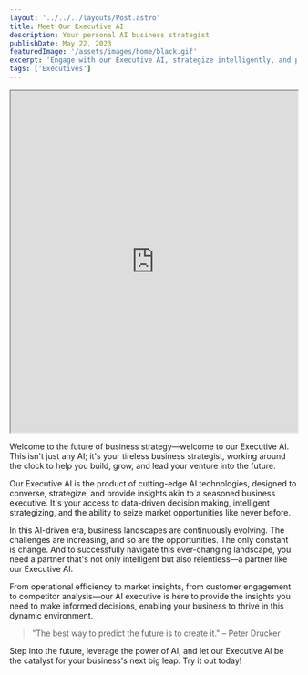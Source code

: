 ---
layout: '../../../layouts/Post.astro'
title: Meet Our Executive AI
description: Your personal AI business strategist
publishDate: May 22, 2023
featuredImage: '/assets/images/home/black.gif'
excerpt: 'Engage with our Executive AI, strategize intelligently, and propel your business into the future.'
tags: ['Executives']
---


<iframe src="https://basilisk.sapiens-ia.com/" title="Sapiens IA Laboratories website" width="100%" height="600px"></iframe>

Welcome to the future of business strategy—welcome to our Executive AI. This isn't just any AI; it's your tireless business strategist, working around the clock to help you build, grow, and lead your venture into the future.

Our Executive AI is the product of cutting-edge AI technologies, designed to converse, strategize, and provide insights akin to a seasoned business executive. It's your access to data-driven decision making, intelligent strategizing, and the ability to seize market opportunities like never before.

<YouTubeEmbed url="https://www.youtube.com/watch?v=uT2XqguNkEY" rounded />

In this AI-driven era, business landscapes are continuously evolving. The challenges are increasing, and so are the opportunities. The only constant is change. And to successfully navigate this ever-changing landscape, you need a partner that's not only intelligent but also relentless—a partner like our Executive AI.

From operational efficiency to market insights, from customer engagement to competitor analysis—our AI executive is here to provide the insights you need to make informed decisions, enabling your business to thrive in this dynamic environment.

> "The best way to predict the future is to create it." – Peter Drucker

Step into the future, leverage the power of AI, and let our Executive AI be the catalyst for your business's next big leap. Try it out today!
